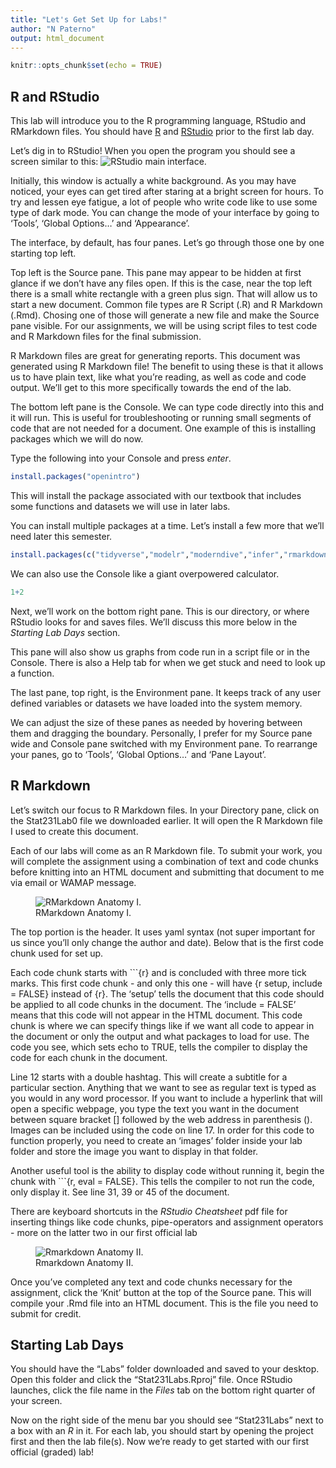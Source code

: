 ```yaml
---
title: "Let's Get Set Up for Labs!"
author: "N Paterno"
output: html_document
---
```


```r
knitr::opts_chunk$set(echo = TRUE)
```

## R and RStudio

This lab will introduce you to the R programming language, RStudio and RMarkdown files. You should have [R](https://ftp.osuosl.org/pub/cran/) and [RStudio](https://rstudio.com/products/rstudio/) prior to the first lab day.

Let's dig in to RStudio! When you open the program you should see a screen similar to this:
![RStudio main interface.](images/RStudio_main.png)

Initially, this window is actually a white background. As you may have noticed, your eyes can get tired after staring at a bright screen for hours. To try and lessen eye fatigue, a lot of people who write code like to use some type of dark mode. You can change the mode of your interface by going to 'Tools', 'Global Options...' and 'Appearance'.

The interface, by default, has four panes. Let's go through those one by one starting top left. 

Top left is the Source pane. This pane may appear to be hidden at first glance if we don't have any files open. If this is the case, near the top left there is a small white rectangle with a green plus sign. That will allow us to start a new document. Common file types are R Script (.R) and R Markdown (.Rmd). Chosing one of those will generate a new file and make the Source pane visible. For our assignments, we will be using script files to test code and R Markdown files for the final submission. 

R Markdown files are great for generating reports. This document was generated using R Markdown file! The benefit to using these is that it allows us to have plain text, like what you're reading, as well as code and code output. We'll get to this more specifically towards the end of the lab.  

The bottom left pane is the Console. We can type code directly into this and it will run. This is useful for troubleshooting or running small segments of code that are not needed for a document. One example of this is installing packages which we will do now. 

Type the following into your Console and press *enter*.

```r
install.packages("openintro")
```

This will install the package associated with our textbook that includes some functions and datasets we will use in later labs. 

You can install multiple packages at a time. Let's install a few more that we'll need later this semester.

```r
install.packages(c("tidyverse","modelr","moderndive","infer","rmarkdown", "knitr", "ggthemes", "ggdark", "lubridate"))
```

We can also use the Console like a giant overpowered calculator. 

```r
1+2
```

Next, we'll work on the bottom right pane. This is our directory, or where RStudio looks for and saves files. We'll discuss this more below in the *Starting Lab Days* section.

This pane will also show us graphs from code run in a script file or in the Console. There is also a Help tab for when we get stuck and need to look up a function. 

The last pane, top right, is the Environment pane. It keeps track of any user defined variables or datasets we have loaded into the system memory.

We can adjust the size of these panes as needed by hovering between them and dragging the boundary. Personally, I prefer for my Source pane wide and Console pane switched with my Environment pane. To rearrange your panes, go to 'Tools', 'Global Options...' and 'Pane Layout'.

## R Markdown

Let's switch our focus to R Markdown files. In your Directory pane, click on the Stat231Lab0 file we downloaded earlier. It will open the R Markdown file I used to create this document. 

Each of our labs will come as an R Markdown file. To submit your work, you will complete the assignment using a combination of text and code chunks before knitting into an HTML document and submitting that document to me via email or WAMAP message. 

![RMarkdown Anatomy I.](images/RMarkdown_top.png)

The top portion is the header. It uses yaml syntax (not super important for us since you'll only change the author and date). Below that is the first code chunk used for set up. 

Each code chunk starts with ```{r} and is concluded with three more tick marks. This first code chunk - and only this one - will have {r setup, include = FALSE} instead of {r}. The 'setup' tells the document that this code should be applied to all code chunks in the document. The 'include = FALSE' means that this code will not appear in the HTML document. This code chunk is where we can specify things like if we want all code to appear in the document or only the output and what packages to load for use. The code you see, which sets echo to TRUE, tells the compiler to display the code for each chunk in the document. 

Line 12 starts with a double hashtag. This will create a subtitle for a particular section. Anything that we want to see as regular text is typed as you would in any word processor. If you want to include a hyperlink that will open a specific webpage, you type the text you want in the document between square bracket [] followed by the web address in parenthesis (). Images can be included using the code on line 17. In order for this code to function properly, you need to create an 'images' folder inside your lab folder and store the image you want to display in that folder. 

Another useful tool is the ability to display code without running it, begin the chunk with ```{r, eval = FALSE}. This tells the compiler to not run the code, only display it. See line 31, 39 or 45 of the document.

There are keyboard shortcuts in the *RStudio Cheatsheet* pdf file for inserting things like code chunks, pipe-operators and assignment operators - more on the latter two in our first official lab

![Rmarkdown Anatomy II.](images/RMarkdown_mid.png)

Once you've completed any text and code chunks necessary for the assignment, click the 'Knit' button at the top of the Source pane. This will compile your .Rmd file into an HTML document. This is the file you need to submit for credit. 

## Starting Lab Days 

You should have the "Labs" folder downloaded and saved to your desktop. Open this folder and click the "Stat231Labs.Rproj" file. Once RStudio launches, click the file name in the *Files* tab on the bottom right quarter of your screen. 

Now on the right side of the menu bar you should see "Stat231Labs" next to a box with an *R* in it. For each lab, you should start by opening the project first and then the lab file(s). Now we're ready to get started with our first official (graded) lab!